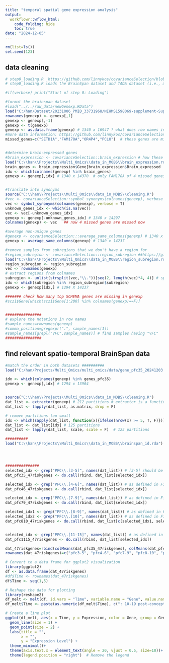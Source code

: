 ---
title: "temporal spatial gene expression analysis"
output:
  workflowr::wflow_html:
    code_folding: hide
    toc: true
date: "2024-12-05"
---

```{r, message=F, warning=F}
rm(list=ls())
set.seed(123)
```



## data cleaning 

```{r, message=F, warning=F, eval=T}
# step0_loading.R  https://github.com/linnykos/covarianceSelection/blob/master/main/step0_loading.R
# step0_loading.R loads the BrainSpan dataset and TADA dataset (i.e., matching the genes in both datasets, resolving gene synonyms, removing genes not expressed in the brain).

#if(verbose) print("Start of step 0: Loading")

#format the brainspan dataset
#load("../../raw_data/newGenexp.RData")
load("C:/han/Dataset/20231006_PMID_33731968/NIHMS1598069-supplement-Supp_1/newGenexp.RData")
rownames(genexp) <- genexp[,1]
genexp <- genexp[,-1]
genexp <- t(genexp)
genexp <- as.data.frame(genexp) # 1340 x 16947 ? what does row names indicate? sample information is in covarianceSelection::brainspan_id
#more data information: https://github.com/linnykos/covarianceSelection/blob/master/covarianceSelection/R/data.R  
missed_genes=c("SETD1A","FAM178A","OR4P4","PCLO")  # these genes are missed, but supposed to be included, sum(colnames(genexp) %in% missed_genes)=0, two genes "SETD1A", and "PCLO" not in genexp   


#determine brain-expressed genes
#brain_expression <- covarianceSelection::brain_expression # how these genes are known to be expressed genes???????? a data from Bernie Devlin   https://github.com/linnykos/covarianceSelection/blob/master/covarianceSelection/R/data.R
load("C:\\han\\Projects\\Multi_Omics\\data_in_MOBS\\brain_expression.rda") # brain_expression has 4 missed genes sum(brain_expression$Gene %in% missed_genes)
brain_genes <- brain_expression$Gene[brain_expression$Brain_expressed != 'No']   ## "OR4P4" is not in brain_genes 
idx <- which(colnames(genexp) %in% brain_genes)
genexp <- genexp[,idx] # 1340 x 14370  # only FAM178A of 4 missed genes is in genexp now:  missed_genes %in% colnames(genexp)


#translate into synonyms
source("C:\\han\\Projects\\Multi_Omics\\data_in_MOBS\\cleaning.R")
#vec <- covarianceSelection::symbol_synonyms(colnames(genexp), verbose = T)
vec <- symbol_synonyms(colnames(genexp), verbose = T)
unknown_genes_idx <- which(is.na(vec))
vec <- vec[-unknown_genes_idx]
genexp <- genexp[-unknown_genes_idx] # 1340 x 14297
colnames(genexp) <- vec   ## now 4 missed genes are missed now 

#average non-unique genes
#genexp <- covarianceSelection:::average_same_columns(genexp) # 1340 x 14246
genexp <- average_same_columns(genexp) # 1340 x 14237

#remove samples from subregions that we don't have a region for
#region_subregion <- covarianceSelection::region_subregion ##https://github.com/linnykos/covarianceSelection/blob/master/covarianceSelection/R/data.R
load("C:\\han\\Projects\\Multi_Omics\\data_in_MOBS\\region_subregion.rda")
region_subregion <- region_subregion 
vec <- rownames(genexp)
# extract regions from colnames 
subregion <- unlist(strsplit(vec,"\\."))[seq(2, length(vec)*4, 4)] # split string separated by "." https://stackoverflow.com/questions/26665100/how-to-use-the-strsplit-function-with-a-period
idx <- which(subregion %in% region_subregion$subregion)
genexp <- genexp[idx,] # 1294 X 14237

####### check how many top SCHEMA genes are missing in genexp 
#scz1$Gene[which(scz1$Gene[1:200] %in% colnames(genexp)==F)]


################
# explore the notations in row names 
#sample_names=rownames(genexp)
#comma_position=gregexpr(".", sample_names[1])
#sample_names[grepl("VFC",sample_names)] # find samples having "VFC"
################
```




## find relevant spatio-temporal BrainSpan data 

```{r, message=F, warning=F, eval=T}
#match the order in both datasets ########## 
load("C:/han/Projects/Multi_Omics/multi_omics/data/gene_pfc35_20241203.RData")

idx <- which(colnames(genexp) %in% genes_pfc35)
genexp <- genexp[,idx] # 1294 x 13964


source("C:\\han\\Projects\\Multi_Omics\\data_in_MOBS\\cleaning.R")
dat_list <- extractor(genexp) # 212 partitions # extractor is a function in cleaning.R 
dat_list <- lapply(dat_list, as.matrix, drop = F)

# remove partitions too small
idx <- which(sapply(dat_list, function(x){ifelse(nrow(x) >= 5, T, F)}))
dat_list <- dat_list[idx] # 125 partitions
dat_list <- lapply(dat_list, scale, scale = F)  # 125 partitions 

##########
load("C:\\han\\Projects\\Multi_Omics\\data_in_MOBS\\brainspan_id.rda")




###############
selected_idx <- grep("PFC\\.[3-5]", names(dat_list)) # [3-5] should be early PC in Liu et.al 2015 (10-19 post conception week) 
dat_pfc35_47riskgenes <- do.call(rbind, dat_list[selected_idx]) 

selected_idx <- grep("PFC\\.[4-6]", names(dat_list)) # as defined in Fig 2 (c) in Willsey et al 2013 cell paper
dat_pfc46_47riskgenes <- do.call(rbind, dat_list[selected_idx])

selected_idx <- grep("PFC\\.[7-9]", names(dat_list)) # as defined in Fig 2 (c) in Willsey et al 2013 cell paper
dat_pfc79_47riskgenes <- do.call(rbind, dat_list[selected_idx])

selected_idx1 <- grep("PFC\\.[8-9]", names(dat_list)) # as defined in Fig 2 (c) in Willsey et al 2013 cell paper
selected_idx2 <- grep("PFC\\.[10]", names(dat_list)) # as defined in Fig 2 (c) in Willsey et al 2013 cell paper
dat_pfc810_47riskgenes <- do.call(rbind, dat_list[c(selected_idx1, selected_idx2)])


selected_idx <- grep("PFC\\.[11-15]", names(dat_list)) # as defined in Fig 2 (c) in Willsey et al 2013 cell paper
dat_pfc1115_47riskgenes <- do.call(rbind, dat_list[selected_idx])

dat_47riskgenes=rbind(colMeans(dat_pfc35_47riskgenes), colMeans(dat_pfc46_47riskgenes), colMeans(dat_pfc79_47riskgenes), colMeans(dat_pfc810_47riskgenes), colMeans(dat_pfc1115_47riskgenes))
rownames(dat_47riskgenes)=c("pfc3-5", "pfc4-6", "pfc7-9", "pfc8-10", "pfc11-15")
```




```{r, message=F, warning=F}
# Convert to a data frame for ggplot2 visualization
library(ggplot2)
df <- as.data.frame(dat_47riskgenes)
#df$Time <- rownames(dat_47riskgenes)
df$Time <- seq(1,5)

# Reshape the data for plotting
library(reshape2)
df_melt <- melt(df, id.vars = "Time", variable.name = "Gene", value.name = "Expression")
df_melt$Time <- paste(as.numeric(df_melt$Time), c(": 10-19 post-conception weeks", ": 13-24 post-conception weeks", ": 24 PCW-12 months", ": 0 month-6 years", ": 6 years-60+ years"), sep="")

# Create a line plot
ggplot(df_melt, aes(x = Time, y = Expression, color = Gene, group = Gene)) +
  geom_line(size = 1) +
  geom_point(size = 2) +
  labs(title = "",
       x = "",
       y = "Expression Level") +
  theme_minimal()+
  theme(axis.text.x = element_text(angle = 20, vjust = 0.5, size=10))+
  theme(legend.position = "right")  # Remove the legend
```



